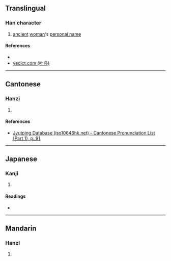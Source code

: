 {{character info/new}}
==Translingual==

===Han character===
{{Han char|rn=38|rad=女|as=03|sn=6|four=42470|canj=VU|ids=⿰女山}}

# [[ancient]] [[woman]]'s [[personal name]]

====References====
* {{Han ref|kx=0255.150|dkj=06054|hdz=21026.010|uh=597E|ud=22910|bh=C9D0|bd=51664}}
* [http://yedict.com/htm/59/597E.htm yedict.com (叶典)]

----

==Cantonese==

===Hanzi===
{{yue-hanzi|jyut=[[sin1]]|y=sin1}}

# {{defn|lang=yue|sort=女03}}

====References====
* [http://www.iso10646hk.net/jp/document/download.jsp Jyutping Database (iso10646hk.net) - Cantonese Pronunciation List (Part 1), p. 91]

----

==Japanese==

===Kanji===
{{ja-kanji|grade=|rs=女03}}

# {{defn|lang=ja|sort=女03}}

====Readings====
* {{ja-readings|on=[[せん]] (sen)|kun=}}

----

==Mandarin==

===Hanzi===
{{cmn-hanzi|pin=[[xiān]] ([[xian1]]), [[pèi]] ([[pei4]])|wg=hsien<sup>1</sup>, p'ei<sup>4</sup>}}

# {{defn|lang=cmn|sort=女03}}